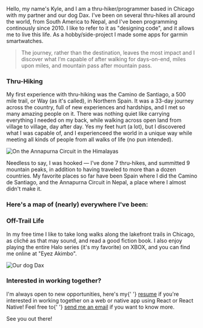 Hello, my name's Kyle, and I am a thru-hiker/programmer based in
Chicago with my partner and our dog Dax. I've been on several
thru-hikes all around the world, from South America to Nepal, and I've
been programming continously since 2010. I like to refer to it as
"designing code", and it allows me to live this life. As a
hobby/side-project I made some apps for garmin smartwatches.

> The journey, rather than the destination, leaves the most impact and I
> discover what I’m capable of after walking for days-on-end, miles upon
> miles, and mountain pass after mountain pass.

### Thru-Hiking

My first experience with thru-hiking was the Camino de Santiago, a 500
mile trail, or Way (as it's called), in Northern Spain. It was a
33-day journey across the country, full of new experiences and
hardships, and I met so many amazing people on it. There was nothing
quiet like carrying everything I needed on my back, while walking
across open land from village to village, day after day. Yes my feet
hurt (a lot), but I discovered what I was capable of, and I
experienceed the world in a unique way while meeting all kinds of
people from all walks of life (no pun intended).

![On the Annapurna Circuit in the Himalayas](2024/06/28/cc958578-0947-4d2e-a64a-a2c92c20dd85.jpeg)

Needless to say, I was hooked &mdash; I've done 7 thru-hikes, and
summitted 9 mountain peaks, in addition to having traveled to more
than a dozen countries. My favorite places so far have been Spain
where I did the Camino de Santiago, and the Annapurna Circuit in
Nepal, a place where I almost didn't make it.

### Here's a map of (nearly) everywhere I've been:

<Trips />

### Off-Trail Life

In my free time I like to take long walks along the lakefront trails
in Chicago, as cliché as that may sound, and read a good fiction book.
I also enjoy playing the entire Halo series (it's my favorite) on
XBOX, and you can find me online at "Eyez Akimbo".

![Our dog Dax](2024/06/28/9a2687f2-7a78-497d-87ca-3356ccd0fa36.jpeg)

### Interested in working together?

I'm always open to new opportunities, here's my{' '}
<a href="/kyle-gilbert-resume.pdf" target="_blank" rel="noreferrer">resume</a> if
you're interested in working together on a web or native app using
React or React Native! Feel free to{' '}
<a href="mailto:hello@acrossthekyle.com">send me an email</a> if you
want to know more.

See you out there!